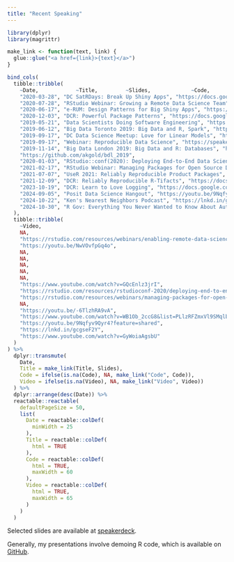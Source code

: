 ```yaml
---
title: "Recent Speaking"
---
```


```r
library(dplyr)
library(magrittr)

make_link <- function(text, link) {
  glue::glue("<a href={link}>{text}</a>")
}
```

```r
bind_cols(
  tibble::tribble(
    ~Date,            ~Title,         ~Slides,             ~Code, 
    "2020-03-28", "DC SatRDays: Break Up Shiny Apps", "https://docs.google.com/presentation/d/1PJT0LfTAMz_6GCyLxMnPDAWqKmzWJKCOfcXosH-jEVk/edit?usp=sharing", "github.com/akgold/shiny_break_up_satrday",
    "2020-07-28", "RStudio Webinar: Growing a Remote Data Science Team", "https://docs.google.com/presentation/d/15rHvguWGVQ6elrw9G2CnJOasKvBS1TliEEDA931ZSVs/edit?usp=sharing", NA,
    "2020-06-17", "e-RUM: Design Patterns for Big Shiny Apps", "https://docs.google.com/presentation/d/1mAAU0sw7GIVwOeGVsvdZCWA86mHhu-GZgkjYgreqmBk/edit", "https://github.com/akgold/erum-big-shiny",
    "2020-12-03", "DCR: Powerful Package Patterns", "https://docs.google.com/presentation/d/1eJFTvWB1svlSdUsv_-3h2-665VnCMz8Cya7MlOjTnwQ/edit?usp=sharing", NA,
    "2019-05-21", "Data Scientists Doing Software Engineering", "https://speakerdeck.com/akgold/2019-05-21-data-scientists-and-software-engineering", NA,
    "2019-06-12", "Big Data Toronto 2019: Big Data and R, Spark", "https://speakerdeck.com/akgold/2019-06-12-big-data-toronto-spark", "https://github.com/akgold/big_data_2019",
    "2019-09-17", "DC Data Science Meetup: Love for Linear Models", "https://speakerdeck.com/akgold/love-for-linear-models", NA,
    "2019-09-17", "Webinar: Reproducible Data Science", "https://speakerdeck.com/akgold/2019-09-17-creating-reproducible-data-science", "https://github.com/akgold/2019-09-17_john_deere_webinar", 
    "2019-11-14", "Big Data London 2019: Big Data and R: Databases", "https://speakerdeck.com/akgold/r-and-big-data-databases", 
    "https://github.com/akgold/bdl_2019", 
    "2020-01-03", "RStudio::conf(2020): Deploying End-to-End Data Science with Shiny, Plumber, and Pins", "https://github.com/akgold/rsconf2020-deployment/blob/master/RStudio%20Conf%202020%20Talk.pdf", "https://github.com/akgold/rsconf2020-deployment",
    "2021-02-17", "RStudio Webinar: Managing Packages for Open Source Data Science", NA, NA,
    "2021-07-07", "UseR 2021: Reliably Reproducible Product Packages", "https://docs.google.com/presentation/d/1a7YvEsknIcOAUJGskjW-jooW-A4ochg12k7iS5WpwAs/edit?usp=sharing", NA,
    "2021-12-09", "DCR: Reliably Reproducible R-Tifacts", "https://docs.google.com/presentation/d/1NvL11GwM_B17BfFf8Xhg8VNT0cQx9Kzpy5_C3MJ6zo0/edit?usp=sharing", NA, 
    "2023-10-19", "DCR: Learn to Love Logging", "https://docs.google.com/presentation/d/1XUFEecBqusYyF4nDfDxSOVUjYjnb4BCtULYg6mZgRQ0/edit#slide=id.p1", NA,
    "2024-09-05", "Posit Data Science Hangout", "https://youtu.be/9Nqfyv9Qyr4?feature=shared", NA, 
    "2024-10-22", "Ken's Nearest Neighbors Podcast", "https://lnkd.in/gcgseF2Y", NA,
    "2024-10-30", "R Gov: Everything You Never Wanted to Know About Auth", "https://www.youtube.com/watch?v=GyWoiaAgsbU", NA
  ), 
  tibble::tribble(
    ~Video, 
    NA,
    "https://rstudio.com/resources/webinars/enabling-remote-data-science-teams/",
    "https://youtu.be/NwVOvfpGq4o",
    NA,
    NA, 
    NA, 
    NA, 
    NA, 
    "https://www.youtube.com/watch?v=GQcEnlz3jrI", 
    "https://rstudio.com/resources/rstudioconf-2020/deploying-end-to-end-data-science-with-shiny-plumber-and-pins/", 
    "https://rstudio.com/resources/webinars/managing-packages-for-open-source-data-science/", 
    NA, 
    "https://youtu.be/-6TlzhRA9vA",
    "https://www.youtube.com/watch?v=WB1Ob_2ccG8&list=PLlzRFZmxVl9SMqlb4nCaeKonHRyGZfrn9&index=8", 
    "https://youtu.be/9Nqfyv9Qyr4?feature=shared", 
    "https://lnkd.in/gcgseF2Y", 
    "https://www.youtube.com/watch?v=GyWoiaAgsbU"
  )
) %>%
  dplyr::transmute(
    Date,
    Title = make_link(Title, Slides),
    Code = ifelse(is.na(Code), NA, make_link("Code", Code)), 
    Video = ifelse(is.na(Video), NA, make_link("Video", Video))
  ) %>%
  dplyr::arrange(desc(Date)) %>%
  reactable::reactable(
    defaultPageSize = 50,
    list(
      Date = reactable::colDef(
        minWidth = 25
      ),
      Title = reactable::colDef(
        html = TRUE
      ), 
      Code = reactable::colDef(
        html = TRUE, 
        maxWidth = 60
      ), 
      Video = reactable::colDef(
        html = TRUE, 
        maxWidth = 65
      )
    )
  )
```

Selected slides are available at [speakerdeck](https://speakerdeck.com/akgold).

Generally, my presentations involve demoing R code, which is available on [GitHub](https://github.com/akgold/).
